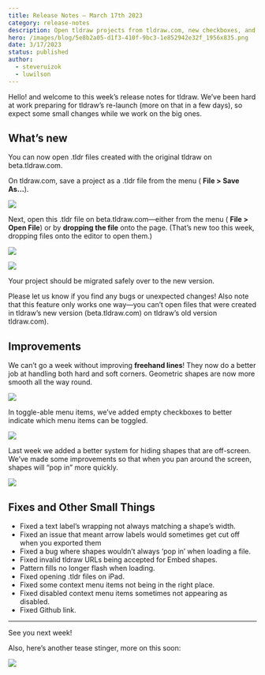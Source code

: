 ```yaml
---
title: Release Notes – March 17th 2023
category: release-notes
description: Open tldraw projects from tldraw.com, new checkboxes, and better pop-in.
hero: /images/blog/5e8b2a05-d1f3-410f-9bc3-1e852942e32f_1956x835.png
date: 3/17/2023
status: published
author:
  - steveruizok
  - luwilson
---
```


Hello! and welcome to this week’s release notes for tldraw. We’ve been hard at work preparing for tldraw’s re-launch (more on that in a few days), so expect some small changes while we work on the big ones.

## What’s new

You can now open .tldr files created with the original tldraw on beta.tldraw.com.

On tldraw.com, save a project as a .tldr file from the menu ( **File > Save As…**).

![](/images/blog/8a83cd76-5624-4c27-979f-1dc4aa3111b6_1938x1396.png)

Next, open this .tldr file on beta.tldraw.com—either from the menu ( **File > Open File**) or by **dropping the file** onto the page. (That’s new too this week, dropping files onto the editor to open them.)

![](/images/blog/0acb4623-303d-4b24-934b-18b366ddc8d2_1938x1396.png)

![](/images/blog/eec98f31-7685-472e-88b1-1b18e029fe58_720x406.gif)

Your project should be migrated safely over to the new version.

Please let us know if you find any bugs or unexpected changes! Also note that this feature only works one way—you can’t open files that were created in tldraw’s new version (beta.tldraw.com) on tldraw’s old version tldraw.com).

## Improvements

We can’t go a week without improving **freehand lines**! They now do a better job at handling both hard and soft corners. Geometric shapes are now more smooth all the way round.

![](/images/blog/a53d6473-39a8-4be6-8b64-890914372347_720x414.gif)

In toggle-able menu items, we’ve added empty checkboxes to better indicate which menu items can be toggled.

![](/images/blog/c8fd312f-bd5f-43e7-8b38-a734e5940791_720x414.gif)

Last week we added a better system for hiding shapes that are off-screen. We’ve made some improvements so that when you pan around the screen, shapes will “pop in” more quickly.

![](/images/blog/df39287a-f972-405f-96a4-3b440debb9d3_720x414.gif)

## Fixes and Other Small Things

- Fixed a text label’s wrapping not always matching a shape’s width.
- Fixed an issue that meant arrow labels would sometimes get cut off when you exported them
- Fixed a bug where shapes wouldn’t always ‘pop in’ when loading a file.
- Fixed invalid tldraw URLs being accepted for Embed shapes.
- Pattern fills no longer flash when loading.
- Fixed opening .tldr files on iPad.
- Fixed some context menu items not being in the right place.
- Fixed disabled context menu items sometimes not appearing as disabled.
- Fixed Github link.

---

See you next week!

Also, here’s another tease stinger, more on this soon:

![](/images/blog/e12196df-bced-48fe-8e93-0fe0c5368250_2580x1666.png)
